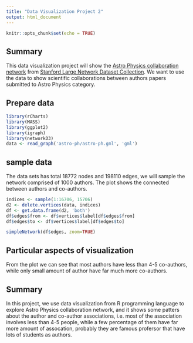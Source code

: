 ```yaml
---
title: "Data Visualization Project 2"
output: html_document
---
```


```r
knitr::opts_chunk$set(echo = TRUE)
```

## Summary

This data visualization project will show the [Astro Physics collaboration network](https://snap.stanford.edu/data/ca-AstroPh.html) from [Stanford Large Network Dataset Collection](http://snap.stanford.edu/data/index.html). We want to use the data to show scientific collaborations between authors papers submitted to Astro Physics category.

## Prepare data

```r
library(rCharts)
library(MASS)
library(ggplot2)
library(igraph)
library(networkD3)
data <- read_graph('astro-ph/astro-ph.gml', 'gml')
```

## sample data

The data sets has total 18772 nodes	and 198110 edges, we will sample the network comprised of 1000 authors. The plot shows the connected between authors and co-authors.


```r

indices <- sample(1:16706, 15706)
d2 <- delete.vertices(data, indices)
df <- get.data.frame(d2, 'both')
df$edges$from <- df$vertices$label[df$edges$from]
df$edges$to <- df$vertices$label[df$edges$to]

simpleNetwork(df$edges, zoom=TRUE)
```

## Particular aspects of visualization

From the plot we can see that most authors have less than 4-5 co-authors, while only small amount of author have far much more co-authors.

## Summary

In this project, we use data visualization from R programming language to explore Astro Physics collaboration network, and it shows some patters about the author and co-author associations, i.e. most of the association involves less than 4-5 people, while a few percentage of them have far more amount of assocation, probably they are famous profersor that have lots of students as authors.


